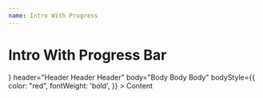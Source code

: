 ```yaml
---
name: Intro With Progress
---
```



# Intro With Progress Bar

<Playground>
    <IntroWithProgress
        zIndex={2000}
        color="red"
        logo={<IntroGifLogo src="https://media0.giphy.com/media/l3vR16pONsV8cKkWk/giphy.gif" />}
        header="Header Header Header"
        body="Body Body Body"
        bodyStyle={{
            color: "red",
            fontWeight: 'bold',
        }}
    >
        Content
    </IntroWithProgress>
</Playground>
